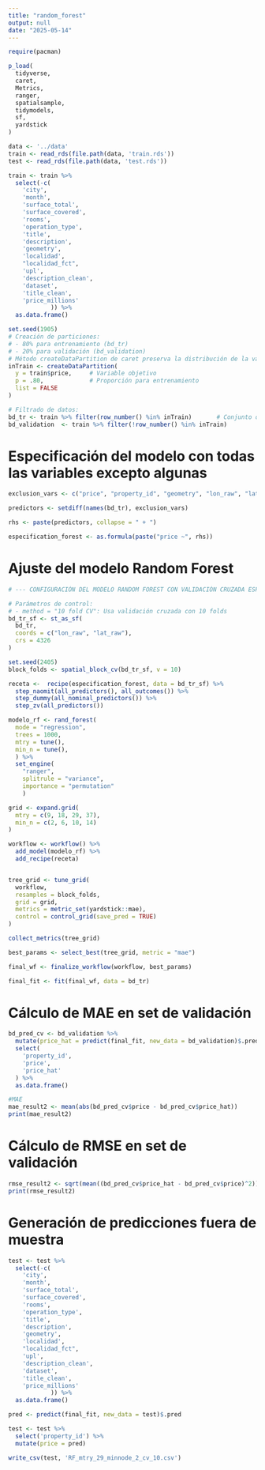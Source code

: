 ```yaml
---
title: "random_forest"
output: null
date: "2025-05-14"
---
```


```r
require(pacman)

p_load(
  tidyverse,
  caret,
  Metrics,
  ranger,
  spatialsample,
  tidymodels,
  sf,
  yardstick
)
```

```r
data <- '../data'
train <- read_rds(file.path(data, 'train.rds'))
test <- read_rds(file.path(data, 'test.rds'))
```

```r
train <- train %>% 
  select(-c(
    'city', 
    'month', 
    'surface_total', 
    'surface_covered', 
    'rooms', 
    'operation_type', 
    'title', 
    'description', 
    'geometry',
    'localidad', 
    "localidad_fct",
    'upl', 
    'description_clean',
    'dataset',
    'title_clean',
    'price_millions'
            )) %>% 
  as.data.frame()

set.seed(1905)
# Creación de particiones:
# - 80% para entrenamiento (bd_tr)
# - 20% para validación (bd_validation)
# Método createDataPartition de caret preserva la distribución de la variable objetivo
inTrain <- createDataPartition(
  y = train$price,     # Variable objetivo
  p = .80,             # Proporción para entrenamiento
  list = FALSE
)

# Filtrado de datos:
bd_tr <- train %>% filter(row_number() %in% inTrain)       # Conjunto de entrenamiento
bd_validation  <- train %>% filter(!row_number() %in% inTrain)
```
# Especificación del modelo con todas las variables excepto algunas
```r
exclusion_vars <- c("price", "property_id", "geometry", "lon_raw", "lat_raw")

predictors <- setdiff(names(bd_tr), exclusion_vars)

rhs <- paste(predictors, collapse = " + ")

especification_forest <- as.formula(paste("price ~", rhs))
```
# Ajuste del modelo Random Forest
```r
# --- CONFIGURACIÓN DEL MODELO RANDOM FOREST CON VALIDACIÓN CRUZADA ESPACIAL ---

# Parámetros de control:
# - method = "10 fold CV": Usa validación cruzada con 10 folds
bd_tr_sf <- st_as_sf(
  bd_tr,
  coords = c("lon_raw", "lat_raw"),
  crs = 4326
)

set.seed(2405)
block_folds <- spatial_block_cv(bd_tr_sf, v = 10)

receta <-  recipe(especification_forest, data = bd_tr_sf) %>% 
  step_naomit(all_predictors(), all_outcomes()) %>%
  step_dummy(all_nominal_predictors()) %>%
  step_zv(all_predictors())  

modelo_rf <- rand_forest(
  mode = "regression",
  trees = 1000,
  mtry = tune(),
  min_n = tune(),
  ) %>% 
  set_engine(
    "ranger",
    splitrule = "variance",
    importance = "permutation"
    )

grid <- expand.grid(
  mtry = c(9, 18, 29, 37),
  min_n = c(2, 6, 10, 14)
)

workflow <- workflow() %>%
  add_model(modelo_rf) %>%
  add_recipe(receta)


tree_grid <- tune_grid(
  workflow,
  resamples = block_folds,
  grid = grid,
  metrics = metric_set(yardstick::mae),
  control = control_grid(save_pred = TRUE)
)

collect_metrics(tree_grid)

best_params <- select_best(tree_grid, metric = "mae")

final_wf <- finalize_workflow(workflow, best_params)

final_fit <- fit(final_wf, data = bd_tr)
```
# Cálculo de MAE en set de validación
```r
bd_pred_cv <- bd_validation %>%
  mutate(price_hat = predict(final_fit, new_data = bd_validation)$.pred) %>% 
  select(
    'property_id',
    'price',
    'price_hat'
  ) %>% 
  as.data.frame()

#MAE
mae_result2 <- mean(abs(bd_pred_cv$price - bd_pred_cv$price_hat))
print(mae_result2)
```
# Cálculo de RMSE en set de validación
```r
rmse_result2 <- sqrt(mean((bd_pred_cv$price_hat - bd_pred_cv$price)^2))
print(rmse_result2)
```
# Generación de predicciones fuera de muestra
```r
test <- test %>% 
  select(-c(
    'city', 
    'month', 
    'surface_total', 
    'surface_covered', 
    'rooms', 
    'operation_type', 
    'title', 
    'description', 
    'geometry',
    'localidad', 
    "localidad_fct",
    'upl', 
    'description_clean',
    'dataset',
    'title_clean',
    'price_millions'
            )) %>%
  as.data.frame()

pred <- predict(final_fit, new_data = test)$.pred

test <- test %>% 
  select('property_id') %>% 
  mutate(price = pred)
```
```r
write_csv(test, 'RF_mtry_29_minnode_2_cv_10.csv')
```
